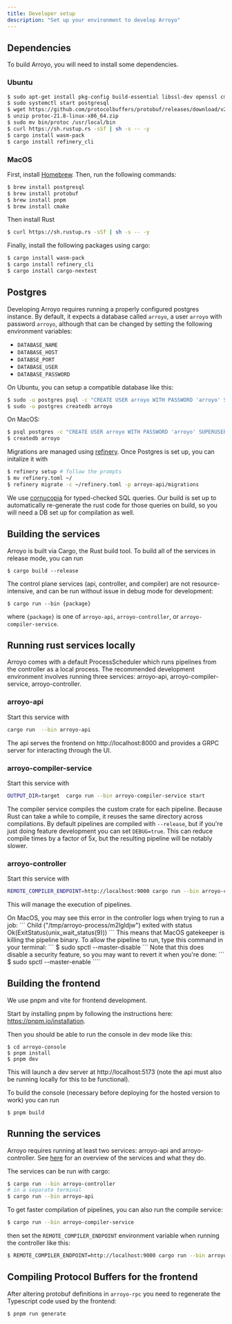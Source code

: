 ```yaml
---
title: Developer setup
description: "Set up your environment to develop Arroyo"
---
```


## Dependencies

To build Arroyo, you will need to install some dependencies.

### Ubuntu

```bash
$ sudo apt-get install pkg-config build-essential libssl-dev openssl cmake curl postgresql postgresql-client
$ sudo systemctl start postgresql
$ wget https://github.com/protocolbuffers/protobuf/releases/download/v21.8/protoc-21.8-linux-x86_64.zip
$ unzip protoc-21.8-linux-x86_64.zip
$ sudo mv bin/protoc /usr/local/bin
$ curl https://sh.rustup.rs -sSf | sh -s -- -y
$ cargo install wasm-pack
$ cargo install refinery_cli
```

### MacOS
First, install [Homebrew](https://brew.sh/). Then, run the following commands:

```bash
$ brew install postgresql
$ brew install protobuf
$ brew install pnpm
$ brew install cmake
```

Then install Rust

```bash
$ curl https://sh.rustup.rs -sSf | sh -s -- -y
```

Finally, install the following packages using cargo:

```bash
$ cargo install wasm-pack
$ cargo install refinery_cli
$ cargo install cargo-nextest
```



## Postgres

Developing Arroyo requires running a properly configured postgres instance. By default,
it expects a database called `arroyo`, a user `arroyo` with password `arroyo`, although that
can be changed by setting the following environment variables:

* `DATABASE_NAME`
* `DATABASE_HOST`
* `DATABSE_PORT`
* `DATABASE_USER`
* `DATABASE_PASSWORD`

On Ubuntu, you can setup a compatible database like this:

```bash
$ sudo -u postgres psql -c "CREATE USER arroyo WITH PASSWORD 'arroyo' SUPERUSER;"
$ sudo -u postgres createdb arroyo
```

On MacOS:

```bash
$ psql postgres -c "CREATE USER arroyo WITH PASSWORD 'arroyo' SUPERUSER;"
$ createdb arroyo
```


Migrations are managed using [refinery](https://github.com/rust-db/refinery). Once Postgres is
set up, you can initalize it with

```bash
$ refinery setup # follow the prompts
$ mv refinery.toml ~/
$ refinery migrate -c ~/refinery.toml -p arroyo-api/migrations
```

We use [cornucopia](https://github.com/cornucopia-rs/cornucopia) for typed-checked SQL queries. Our build is set up
to automatically re-generate the rust code for those queries on build, so you will need a DB set up for compilation
as well.

## Building the services

Arroyo is built via Cargo, the Rust build tool. To build all of the services in release mode, you can run

```
$ cargo build --release
```

The control plane services (api, controller, and compiler) are not resource-intensive, and can be run without issue in
debug mode for development:

```
$ cargo run --bin {package}
```

where `{package}` is one of `arroyo-api`, `arroyo-controller`, or `arroyo-compiler-service`.

## Running rust services locally
Arroyo comes with a default ProcessScheduler which runs pipelines from the controller as a local process.
The recommended development environment involves running three services:
arroyo-api, arroyo-compiler-service, arroyo-controller.

### arroyo-api
Start this service with
```bash
cargo run  --bin arroyo-api
```
The api serves the frontend on http://localhost:8000 and provides a GRPC server for interacting through the UI.

### arroyo-compiler-service
Start this service with
```bash
OUTPUT_DIR=target  cargo run --bin arroyo-compiler-service start
```
The compiler service compiles the custom crate for each pipeline.
Because Rust can take a while to compile, it reuses the same directory across compilations.
By default pipelines are compiled with `--release`,
but if you're just doing feature development you can set `DEBUG=true`.
This can reduce compile times by a factor of 5x,
but the resulting pipeline will be notably slower.

### arroyo-controller
Start this service with
```bash
REMOTE_COMPILER_ENDPOINT=http://localhost:9000 cargo run --bin arroyo-controller
```
This will manage the execution of pipelines.

<Tip>
  On MacOS, you may see this error in the controller logs when trying to run a job:
  ```
  Child ("/tmp/arroyo-process/m2lgldjw") exited with status Ok(ExitStatus(unix_wait_status(9)))
  ```
  This means that MacOS gatekeeper is killing the pipeline binary. To allow the pipeline to run,
  type this command in your terminal:
  ```
  $ sudo spctl --master-disable
  ```
  Note that this does disable a security feature, so you may want to revert it when you're done:
  ```
  $ sudo spctl --master-enable
  ````
</Tip>


## Building the frontend

We use pnpm and vite for frontend development.

Start by installing pnpm by following the instructions here: https://pnpm.io/installation.

Then you should be able to run the console in dev mode like this:

```
$ cd arroyo-console
$ pnpm install
$ pnpm dev
```

This will launch a dev server at http://localhost:5173 (note the api must
also be running locally for this to be functional).

To build the console (necessary before deploying for the hosted version to work) you
can run

```
$ pnpm build
```

## Running the services

Arroyo requires running at least two services: arroyo-api and arroyo-controller. See [here](/architecture) for an
overview of the services and what they do.

The services can be run with cargo:

```bash
$ cargo run --bin arroyo-controller
# in a separate terminal
$ cargo run --bin arroyo-api
```

To get faster compilation of pipelines, you can also run the compile service:

```bash
$ cargo run --bin arroyo-compiler-service
```

then set the `REMOTE_COMPILER_ENDPOINT` environment variable when running the controller like this:

```bash
$ REMOTE_COMPILER_ENDPOINT=http://localhost:9000 cargo run --bin arroyo-controller
```

## Compiling Protocol Buffers for the frontend

After altering protobuf definitions in `arroyo-rpc` you need to regenerate the Typescript code used by the frontend:

```bash
$ pnpm run generate
```
